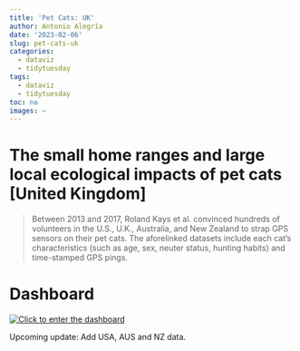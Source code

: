 ```yaml
---
title: 'Pet Cats: UK'
author: Antonio Alegría
date: '2023-02-06'
slug: pet-cats-uk
categories:
  - dataviz
  - tidytuesday
tags:
  - dataviz
  - tidytuesday
toc: no
images: ~
---
```


# The small home ranges and large local ecological impacts of pet cats [United Kingdom]


> Between 2013 and 2017, Roland Kays et al. convinced hundreds of volunteers in the U.S., U.K., Australia, and New Zealand to strap GPS sensors on their pet cats. The aforelinked datasets include each cat’s characteristics (such as age, sex, neuter status, hunting habits) and time-stamped GPS pings.


# Dashboard

[![Click to enter the dashboard](images/img-pet-cats.png)](https://antonioalegria.io/pet_cats_uk_tracking)



Upcoming update: Add USA, AUS and NZ data.